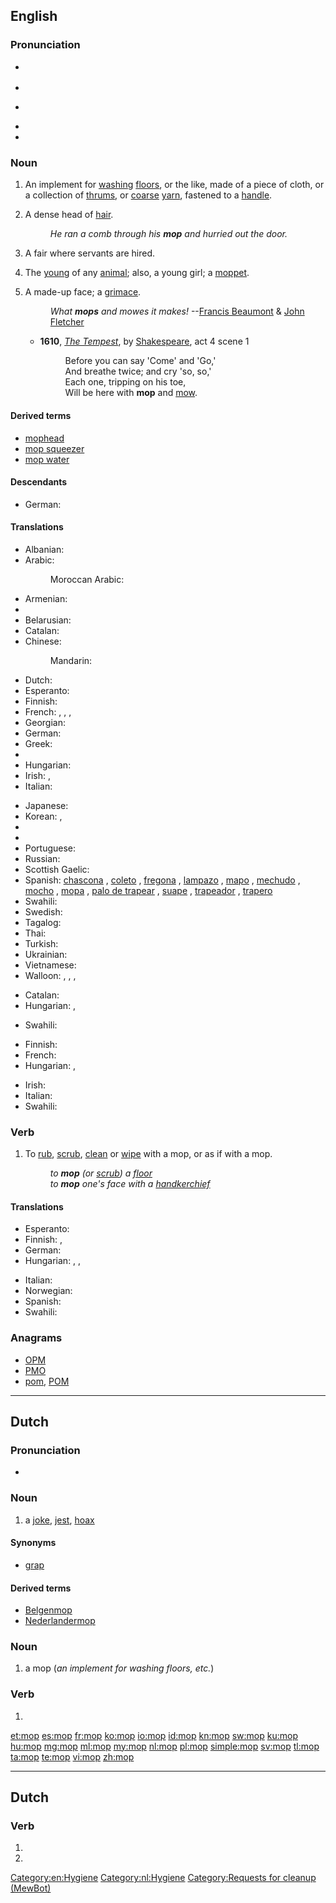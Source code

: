 {{also|Mop}}
==English==

===Pronunciation===
* {{a|RP}} {{IPA|/mɒp/}}
* {{rhymes|ɒp}}
* {{a|GenAm}} {{IPA|/mɑp/}}
* {{rhymes|ɑp}}
* {{audio|en-us-mop.ogg|Audio (US)}}

===Noun===
{{en-noun}}
{{wikipedia}}

# An implement for [[washing]] [[floors]], or the like, made of a  piece of cloth, or a collection of [[thrums]], or [[coarse]] [[yarn]], fastened to a [[handle]].
# {{humorous}} A dense head of [[hair]].
#: ''He ran a comb through his '''mop''' and hurried out the door.''
# {{British|dialect}} A fair where servants are hired.
# {{British|dialect}} The [[young]] of any [[animal]]; also, a young girl; a [[moppet]].
# A made-up face; a [[grimace]].
#: ''What '''mops''' and mowes it makes!'' --[[w:Francis Beaumont|Francis Beaumont]] & [[w:John Fletcher (playwright)|John Fletcher]]
#* '''1610''', ''[[s:The Tempest|The Tempest]]'', by [[w:William Shakespeare|Shakespeare]], act 4 scene 1
#*: Before you can say 'Come' and 'Go,'
#*: And breathe twice; and cry 'so, so,'
#*: Each one, tripping on his toe,
#*: Will be here with '''mop''' and [[mow]].

====Derived terms====
* [[mophead]]
* [[mop squeezer]]
* [[mop water]]

====Descendants====
* German: {{l|de|Mopp}}

====Translations====
{{trans-top|implement for washing floors}}
* Albanian: {{t-|sq|shtupë|f}}
* Arabic: {{t-|ar|ممسحة|f|tr=mímšaḥa|alt=مِمْسَحَة|sc=Arab}}
*: Moroccan Arabic: {{tø|ary|جفّافة|f|tr=jaffâfa}}
* Armenian: {{t-|hy|պոլի փեդ|tr=poli p'ed|sc=Armn}}
* {{trreq|eu}}
* Belarusian: {{t-|be|швабра|f|tr=švábra|sc=Cyrl}}
* Catalan: {{t-|ca|pal de fregar|m}}
* Chinese:
*: Mandarin: {{t+|cmn|拖把|tr=tuōbǎ|sc=Hani}}
* Dutch: {{t+|nl|zwabber}}
* Esperanto: {{t-|eo|ŝvabrilo}}
* Finnish: {{t+|fi|moppi}}
* French: {{t+|fr|serpillière|f}}, {{qualifier|Quebec}} {{t+|fr|vadrouille|f}}, {{qualifier|Quebec}} {{t+|fr|mop|f}}, {{t+|fr|torchon}} {{qualifier|Belgium}}
* Georgian: {{t-|ka|შვაბრა|tr=švabra|sc=Geor}}
* German: {{t+|de|Mopp|m}}
* Greek: {{t+|el|σφουγγαρίστρα|f|tr=sfoungarístra|sc=Grek}}
* {{trreq|he}}
* Hungarian: {{t+|hu|felmosórongy}}
* Irish: {{t-|ga|mapa|m}}, {{t-|ga|strailleán|m}}
* Italian: {{t-|it|lavapavimenti|m}}
{{trans-mid}}
* Japanese: {{t-|ja|モップ|tr=móppu|sc=Jpan}}
* Korean: {{t+|ko|대걸레|tr=daegeolle|sc=Kore}}, {{t-|ko|자루 걸레|tr=jaru geolre|sc=Kore}}
* {{trreq|ang}}
* {{trreq|Persian}}
* Portuguese: {{t+|pt|esfregão|m}}
* Russian: {{t+|ru|швабра|f|tr=švábra}}
* Scottish Gaelic: {{t-|gd|sguab|f}}
* Spanish: [[chascona]] {{f}} {{qualifier|Chile}}, [[coleto]] {{m}} {{qualifier|Venezuela - especially colloquial usage ; strictly speaking, "coleto" means "floorcloth"}}, [[fregona]] {{f}} {{qualifier|Spain}}, [[lampazo]] {{m}} {{qualifier|Argentina|Nicaragua|Northwestern Venezuela}}, [[mapo]] {{m}} {{qualifier|Puerto Rico}}, [[mechudo]] {{m}} {{qualifier|Mexico}}, [[mocho]] {{m}} {{qualifier|Eastern Spain}}, [[mopa]] {{f}} {{qualifier|Venezuela - especially commercial usage}}, [[palo de trapear]] {{m}} {{qualifier|Cuba}}, [[suape]] {{m}} {{qualifier|Dominican Republic}}, [[trapeador]] {{m}} {{qualifier|Central America|Cuba|Ecuador|Mexico|Peru}}, [[trapero]] {{m}} {{qualifier|Colombia}}
* Swahili: {{t+|sw|deki}}
* Swedish: {{t-|sv|mopp|c}}
* Tagalog: {{t-|tl|lampaso}}
* Thai: {{t-|th|ไม้ถูบ้าน|tr=máai tŏo bâan|sc=Thai}}
* Turkish: {{t+|tr|paspas}}
* Ukrainian: {{t-|uk|швабра|f|tr=švábra|sc=Cyrl}}
* Vietnamese: {{t-|vi|cán lau nhà}}
* Walloon: {{t+|wa|loke a rlocter|f}}, {{t+|wa|drap d' måjhon|m}}, {{t-|wa|wite|f}}, {{t-|wa|såpire|f}}
{{trans-bottom}}

{{trans-top|a grimace}}
* Catalan: {{t-|ca|ganyota|f}}
* Hungarian: {{t+|hu|grimasz}}, {{t+|hu|fintor}}
{{trans-mid}}
* Swahili: {{t+|sw|deki}}
{{trans-bottom}}

{{trans-top|head of hair}}
* Finnish: {{t-|fi|hiuskuontalo}}
* French: {{t+|fr|tignasse|f}}
* Hungarian: {{t+|hu|hajtincs}}, {{t+|hu|hajcsomó}}
{{trans-mid}}
* Irish: {{t-|ga|straille|m}}
* Italian: {{t+|it|zazzera|f}}
* Swahili: {{t+|sw|deki}}
{{trans-bottom}}

===Verb===
{{en-verb|mop|p|ing}}

# {{transitive}} To [[rub]], [[scrub]], [[clean]] or [[wipe]] with a mop, or as if with a mop.
#: ''to '''mop''' (or [[scrub]]) a [[floor]]''
#: ''to '''mop''' one's face with a [[handkerchief]]''

====Translations====
{{trans-top|to rub, scrub, clean or wipe with a mop, or as if with a mop}}
* Esperanto: {{t+|eo|ŝvabri}}
* Finnish: {{t+|fi|mopata}}, {{t-|fi|luutata}}
* German: {{t-|de|moppen}}
* Hungarian: {{t-|hu|felmos}}, {{t+|hu|feltöröl}}, {{t-|hu|felsúrol}}
{{trans-mid}}
* Italian: {{t+|it|lavare}}
* Norwegian: {{t-|no|mopp}}
* Spanish: {{t+|es|fregar}}
* Swahili: {{t+|sw|deki}}
{{trans-bottom}}

===Anagrams===
* [[OPM#English|OPM]]
* [[PMO#English|PMO]]
* [[pom#English|pom]], [[POM#English|POM]]

[[Category:en:Hygiene]]

----

==Dutch==

===Pronunciation===
* {{rhymes|ɔp|lang=nl}}

===Noun===
{{nl-noun|m|moppen|mopje}}

# a [[joke]], [[jest]], [[hoax]]

====Synonyms====
* [[grap]]

====Derived terms====
* [[Belgenmop]]
* [[Nederlandermop]]

===Noun===
{{nl-noun|g|mops|mopje}}

# a mop (''an implement for washing floors, etc.'')

===Verb===
{{head|nl}}

# {{nl-verb-form|p=1|n=sg|t=pres|m=ind|moppen}}

[[Category:nl:Hygiene]]

[[et:mop]]
[[es:mop]]
[[fr:mop]]
[[ko:mop]]
[[io:mop]]
[[id:mop]]
[[kn:mop]]
[[sw:mop]]
[[ku:mop]]
[[hu:mop]]
[[mg:mop]]
[[ml:mop]]
[[my:mop]]
[[nl:mop]]
[[pl:mop]]
[[simple:mop]]
[[sv:mop]]
[[tl:mop]]
[[ta:mop]]
[[te:mop]]
[[vi:mop]]
[[zh:mop]]

----
==Dutch==
===Verb===
{{head|nl|verb form}}

# {{nl-verb-form|p=1|n=sg|t=pres|m=ind|moppen}}
# {{nl-verb-form|m=imp|moppen}}
[[Category:Requests for cleanup (MewBot)]]